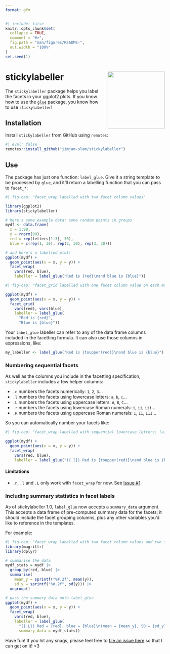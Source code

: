 ```yaml
---
format: gfm
---
```


<!-- README.md is generated from README.qmd. Please edit that file -->

```r
#| include: false
knitr::opts_chunk$set(
  collapse = TRUE,
  comment = "#>",
  fig.path = "man/figures/README-",
  out.width = "100%"
)
set.seed(1)
```

# stickylabeller <img src="man/figures/logo.svg" align="right" width="180px" style="padding-left: 1rem;" />

The `stickylabeller` package helps you label the facets in your ggplot2 plots. If you know how to use the [`glue`](https://cran.r-project.org/web/packages/glue/index.html) package, you know how to use `stickylabeller`!

## Installation

Install `stickylabeller` from GitHub using `remotes`:

```r
#| eval: false
remotes::install_github("jimjam-slam/stickylabeller")
```

## Use

The package has just one function: `label_glue`. Give it a string template to be processed by `glue`, and it'll return a labelling function that you can pass to `facet_*`:

```r
#| fig-cap: "facet_wrap labelled with two facet column values"

library(ggplot2)
library(stickylabeller)

# here's some example data: some random points in groups
mydf <- data.frame(
  x = 1:90,
  y = rnorm(90),
  red = rep(letters[1:3], 30),
  blue = c(rep(1, 30), rep(2, 30), rep(3, 30)))

# and here's a labelled plot!
ggplot(mydf) +
  geom_point(aes(x = x, y = y)) +
  facet_wrap(
    vars(red, blue),
    labeller = label_glue("Red is {red}\nand blue is {blue}"))
```

```r
#| fig-cap: "facet_grid labelled with one facet column value on each margin"

ggplot(mydf) +
  geom_point(aes(x = x, y = y)) +
  facet_grid(
    vars(red), vars(blue),
    labeller = label_glue(
      "Red is {red}",
      "Blue is {blue}"))
```

Your `label_glue` labeller can refer to any of the data frame columns included in the facetting formula. It can also use those columns in expressions, like:

```r
my_labeller <- label_glue("Red is {toupper(red)}\nand blue is {blue}")
```

### Numbering sequential facets

As well as the columns you include in the facetting specification, `stickylabeller` includes a few helper columns:

- `.n` numbers the facets numerically: `1`, `2`, `3`...
- `.l` numbers the facets using lowercase letters: `a`, `b`, `c`...
- `.L` numbers the facets using uppercase letters: `A`, `B`, `C`...
- `.r` numbers the facets using lowercase Roman numerals: `i`, `ii`, `iii`...
- `.R` numbers the facets using uppercase Roman numerals: `I`, `II`, `III`...

So you can automatically number your facets like:

```r
#| fig-cap: "facet_wrap labelled with sequential lowercase letters: (a), (b), (c) and so on"

ggplot(mydf) +
  geom_point(aes(x = x, y = y)) +
  facet_wrap(
    vars(red, blue),
    labeller = label_glue("({.l}) Red is {toupper(red)}\nand blue is {blue}"))
```

#### Limitations

* `.n`, `.l` and `.L` only work with `facet_wrap` for now. See [Issue #1](https://github.com/jimjam-slam/stickylabeller/issues/1).

### Including summary statistics in facet labels

As of stickylabeller 1.0, `label_glue` now accepts a `summary_data` argument. This accepts a data frame of pre-computed summary data for the facets; it should include the facet grouping columns, plus any other variables you'd like to reference in the templates.

For example:

```r
#| fig-cap: "facet_wrap labelled with two facet column values and two summary statistics, each numbered (a), (b), (c) and so on"
library(magrittr)
library(dplyr)

# summarise the data
mydf_stats = mydf |>
  group_by(red, blue) |>
  summarise(
    mean_y = sprintf("%#.2f", mean(y)),
    sd_y = sprintf("%#.2f", sd(y))) |>
  ungroup()

# pass the summary data onto label_glue
ggplot(mydf) +
  geom_point(aes(x = x, y = y)) +
  facet_wrap(
    vars(red, blue),
    labeller = label_glue(
      "({.L}) Red = {red}, blue = {blue}\n(mean = {mean_y}, SD = {sd_y})",
      summary_data = mydf_stats))

```

Have fun! If you hit any snags, please feel free to [file an issue here](https://github.com/jimjam-slam/stickylabeller/issues) so that I can get on it! <3
